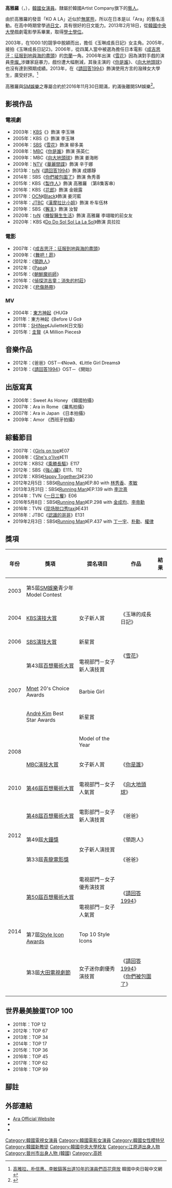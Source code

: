 {{藝人
| 姓名 = 高雅羅
| 類型 = 女演員
| 圖片 = Go Ara in Hwarang Promotion in January 2017.png
| 外文名 = 고아라
| 外文 = ko 
| 羅馬拼音 = Ko A-la<ref name="外文名">{{cite web |title=SMTOWN Live '10 World Tour in 上海站之「藝人演出確認函」 |url=http://sh.piao.com.cn/view/images/shanghai/smt/querenhan.html |publisher=中国票务在线 |accessdate=2020-12-08 |archiveurl=https://web.archive.org/web/20150824061116/http://sh.piao.com.cn/view/images/shanghai/smt/querenhan.html |archivedate=2015-08-24 |language=zh}}</ref>
| 別名 = Ara
| 國籍 = {{KOR}}
| 出生日期 = {{birth_date_and_age|1990|2|11}}
| 語言 = [[韓語|韓語]]、[[英語|英語]]、[[日語|日語]]
| 教育程度 = [[中央大學_(韓國)|中央大學]]戲劇電影學[[學士|學士]]
| 宗教信仰 = [[基督教|基督教]]
| 經紀公司 = [[SM娛樂|SM娛樂]]（2003年至2016年11月30日）<br> [[Artist_Company|Artist Company]]（2017年至今）
| 出生地 = {{KOR}}[[慶尚南道|慶尚南道]][[晋州市_(韩国)|晋州市]] 
| 出道日期 = 2003年
| 出道地點 = {{KOR}}
| 出道作品 = 《{{link-ko|玉琳的成長日記|성장드라마 반올림 1}}》
| 代表作 = 《[[請回答1994|請回答1994]]》《[[花郎_(電視劇)|花郎]]》《[[漢摩拉比小姐|漢摩拉比小姐]]》
}}
{{Korean
| hangul                = 고아라
| hanja                 = {{linktext|高|雅|羅}}
| rr                    = Go A-ra
| mr                    = Ko A-ra
}}
'''高雅羅'''（{{lang-ko|고아라}}，{{bd|1990年|2月11日|||G高}}），[[韓國|韓國]][[演員|女演員]]。隸屬於韓國Artist Company旗下的[[藝人|藝人]]。

由於高雅羅的發音「KO A LA」近似於[[無尾熊|無尾熊]]，所以在日本是以「Ara」的藝名活動。在高中時期曾學過[[日文|日文]]，具有很好的日文能力。2013年2月18日，從[[韓國中央大學|韓國中央大學]]戲劇電影學系畢業，取得[[學士|學士]][[學位|學位]]。

2003年，在1000:1的競爭中脫穎而出，擔任《玉琳成長日記》女主角。2005年，接拍《玉琳成長日記2》。2006年，從四萬人當中被選為擔任日本電影《[[成吉思汗：征服到地與海的盡頭|成吉思汗：征服到地與海的盡頭]]》的[[忽蘭|忽蘭]]一角。2006年出演《[[雪花_(韓國電視劇)|雪花]]》因為演對手戲的演員[[李燦_(SEVENTEEN)|李燦_]]涉嫌家庭暴力，戲份遭大幅刪減，其後主演的《[[你是誰_(2008年電視劇)|你是誰]]》、《[[向大地頭球|向大地頭球]]》也沒有達到預期成績。2013年，在《[[請回答1994|請回答1994]]》飾演使用方言的潑辣女大學生，廣受好評。<ref>[http://chinese.joins.com/big5/article.do?method=detail&art_id=112696&category=003002 高雅拉、朴信惠、李敏鎬等出道10年的演員們百花齊放] {{Wayback|url=http://chinese.joins.com/big5/article.do?method=detail&art_id=112696&category=003002 |date=20131211154822 }} 韓國中央日報中文網</ref>

高雅羅與[[SM娛樂|SM娛樂]]之專屬合約於2016年11月30日期滿，約滿後離開SM娛樂<ref>{{Cite web |url=http://entertain.naver.com/read?oid=382&aid=0000523611 |title=存档副本 |accessdate=2016-11-30 |archive-date=2017-03-27 |archive-url=https://web.archive.org/web/20170327153928/http://entertain.naver.com/read?oid=382&aid=0000523611 |dead-url=no }}</ref>。

== 影視作品 ==
=== 電視劇 ===
* 2003年：[[韓國放送公社|KBS]]《{{link-ko|玉琳的成長日記|성장드라마 반올림 1}}》飾演 李玉琳
* 2005年：KBS《{{link-ko|玉琳的成長日記2|성장드라마 반올림 2}}》飾演 李玉琳
* 2006年：[[SBS_(韓國)|SBS]]《[[雪花_(韓國電視劇)|雪花]]》飾演 柳多美
* 2008年：[[文化廣播_(韓國)|MBC]]《[[你是誰_(2008年電視劇)|你是誰]]》飾演 孫英仁
* 2009年：MBC《[[向大地頭球|向大地頭球]]》飾演 姜海彬
* 2009年：[[日本電視台|NTV]]《[[華麗間諜|華麗間諜]]》飾演 辛于娜
* 2013年：[[tvN|tvN]]《[[請回答1994|請回答1994]]》飾演 成娜靜
* 2014年：SBS《[[你們被包圍了|你們被包圍了]]》飾演 魚秀善
* 2015年：KBS《[[製作人_(韓國電視劇)|製作人]]》飾演 高雅羅 （第8集客串）
* 2016年：KBS《[[花郎_(電視劇)|花郎]]》飾演 金娥露
* 2017年：[[OCN|OCN]]《[[Black_(韓國電視劇)|Black]]》飾演 姜河藍
* 2018年：[[JTBC|JTBC]]《[[漢摩拉比小姐|漢摩拉比小姐]]》飾演 朴车伍林
* 2019年：SBS《[[獬豸_(電視劇)|獬豸]]》飾演 汝智
* 2020年：[[tvN|tvN]]《[[機智醫生生活|機智醫生生活]]》飾演 高雅羅 李翊晙的前女友
* 2020年：KBS 《[[Do_Do_Sol_Sol_La_La_Sol|Do Do Sol Sol La La Sol]]》飾演 具拉拉

=== 電影 ===
* 2007年：《[[成吉思汗：征服到地與海的盡頭|成吉思汗：征服到地與海的盡頭]]》
* 2009年：《[[舞吧！昴|舞吧！昴]]》
* 2012年：《[[領跑人|領跑人]]》
* 2012年：《[[歡唱一家親_(電影)|Papa]]》
* 2015年：《[[朝鮮魔術師|朝鮮魔術師]]》
* 2016年：《[[偵探洪吉童：消失的村莊|偵探洪吉童：消失的村莊]]》
* 2022年：《[[悲傷熱帶|悲傷熱帶]]》

=== MV ===
*2004年：[[東方神起|東方神起]]《HUG》 
*2011年：東方神起《Before U Go》 
*2011年：[[SHINee|SHINee]]《Juliette》(日文版)
*2015年：[[圭賢|圭賢]]《A Million Pieces》

== 音樂作品 ==
* 2012年：《爸爸》OST－《Now》、《Little Girl Dreams》
* 2013年：《[[請回答1994|請回答1994]]》OST－《開始》

== 出版寫真 ==
* 2006年：Sweet As Honey 《韓國拍攝》
* 2007年：Ara in Rome 《羅馬拍攝》
* 2007年：Ara in Japan 《日本拍攝》
* 2009年：Amor 《西班牙拍攝》

== 綜藝節目 ==
* 2007年：《[[Girls_on_top|Girls on top]]》E07
* 2008年：《[[She's_o'live|She's o'live]]》E11
* 2012年：KBS2《[[乘勝長驅|乘勝長驅]]》E117
* 2012年：SBS《[[強心臟|強心臟]]》E111、112
* 2012年：KBS《[[Happy_Together|Happy Together3]]》E230
* 2012年2月5日：SBS《[[Running_Man|Running Man]]》EP.80 with [[林秀香|林秀香]]、[[朴宣映|孝敏]]
* 2013年3月31日：SBS《[[Running_Man|Running Man]]》EP.139 with [[李沇熹|李沇熹]]
* 2014年：TVN《[[一日三餐|一日三餐]]》E06
* 2016年5月8日：SBS《[[Running_Man|Running Man]]》EP.298 with [[金成均|金成均]]、[[李帝勳|李帝勳]]
* 2016年：TVN《[[现场脱口秀taxi|现场脱口秀taxi]]》E431
* 2018年：JTBC《[[認識的哥哥|認識的哥哥]]》E131
* 2019年2月3日：SBS《[[Running_Man|Running Man]]》EP.437 with [[丁一宇|丁一宇]]、[[朴勳|朴勳]]、[[權律|權律]]

== 獎項 ==
{| class="wikitable" style=text-align:center width=70%
|-
! 年份 !! 獎項 !! 提名項目 !! 作品 !! 結果
|-
! 2003
| 第5屆[[SM娛樂|SM娛樂]]青少年Model Contest || {{n/a}} || {{n/a}} || {{won}}
|-
! 2004
| [[KBS演技大賞|KBS演技大賞]] || 女子新人賞 || 《玉琳的成長日記》 || {{won}}
|-
! 2006
| [[SBS演技大賞|SBS演技大賞]] || 新星賞 ||rowspan="2"| 《[[雪花_(韓國電視劇)|雪花]]》 || {{won}}
|-
!rowspan="3"| 2007
| 第43屆[[百想藝術大賞|百想藝術大賞]] || 電視部門－女子新人演技賞 || {{won}}
|-
| [[Mnet|Mnet]] 20's Choice Awards || Barbie Girl || {{n/a}} || {{won}} 
|-
| [[金鳳男|André Kim]] Best Star Awards || 新星賞 || {{n/a}} || {{won}} 
|-
!rowspan="2"| 2008
| {{n/a}} || Model of the Year || {{n/a}} || {{won}}
|-
| [[MBC演技大賞|MBC演技大賞]] || 女子新人賞 || 《[[你是誰_(2008年電視劇)|你是誰]]》 || {{nom}}
|-
! 2010
| [[第46屆百想藝術大賞|第46屆百想藝術大賞]] || 電視部門－女子人氣賞 || 《[[向大地頭球|向大地頭球]]》 || {{nom}}
|-
!rowspan="3"| 2012
| [[第48屆百想藝術大賞|第48屆百想藝術大賞]] || 電影部門－女子新人演技賞 || 《爸爸》 || {{nom}}
|-
| 第49屆[[大鐘獎|大鐘獎]] ||rowspan="2"| 女子新人演技賞 || 《領跑人》 || {{nom}}
|-
| 第33屆[[青龍電影獎|青龍電影獎]] || 《爸爸》 || {{nom}}
|-
!rowspan="4"| 2014
|rowspan="2"| [[第50屆百想藝術大賞|第50屆百想藝術大賞]] || 電視部門－女子優秀演技賞 ||rowspan="2"| 《[[請回答1994|請回答1994]]》 || {{nom}}
|-
| 電視部門－女子人氣賞 || {{nom}}
|-
| 第7屆[[Style_Icon_Awards|Style Icon Awards]] || Top 10 Style Icons || {{n/a}} || {{won}}
|-
| 第3屆[[大田電視劇節|大田電視劇節]] || 女子迷你劇優秀演技賞 || 《[[請回答1994|請回答1994]]》<br />《[[你們被包圍了|你們被包圍了]]》 || {{nom}} 
|-
|}

== 世界最美臉蛋TOP 100 ==
* 2011年：TOP 12
* 2012年：TOP 67
* 2013年：TOP 34
* 2014年：TOP 17
* 2015年：TOP 36
* 2016年：TOP 45
* 2017年：TOP 62
* 2018年：TOP 99

== 腳註 ==
{{reflist}}
== 外部連結 ==
* [http://ara.avex.jp/index.html Ara Official Website] {{jp icon}}
* {{twitter|floara211}}{{ko}}
* {{instagram|ara_go_0211}}{{ko}}
{{百想藝術大賞電視部門女子新人演技賞}}
{{Artist Company}}
{{請回答系列}}
{{DEFAULTSORT:Go Ara}}
[[Category:韓國電視女演員|Category:韓國電視女演員]]
[[Category:韓國電影女演員|Category:韓國電影女演員]]
[[Category:韓國女性模特兒|Category:韓國女性模特兒]]
[[Category:韓國新教徒|Category:韓國新教徒]]
[[Category:韓國中央大學校友|Category:韓國中央大學校友]]
[[Category:江原道出身人物|Category:江原道出身人物]]
[[Category:晉州市出身人物_(韓國)|Category:晉州市出身人物 (韓國)]]
[[Category:高姓|Category:高姓]]